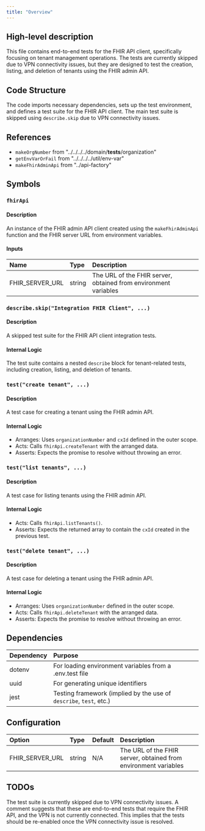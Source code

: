 ```yaml
---
title: "Overview"
---
```


## High-level description
This file contains end-to-end tests for the FHIR API client, specifically focusing on tenant management operations. The tests are currently skipped due to VPN connectivity issues, but they are designed to test the creation, listing, and deletion of tenants using the FHIR admin API.

## Code Structure
The code imports necessary dependencies, sets up the test environment, and defines a test suite for the FHIR API client. The main test suite is skipped using `describe.skip` due to VPN connectivity issues.

## References
- `makeOrgNumber` from "../../../../domain/__tests__/organization"
- `getEnvVarOrFail` from "../../../../util/env-var"
- `makeFhirAdminApi` from "../api-factory"

## Symbols

### `fhirApi`
#### Description
An instance of the FHIR admin API client created using the `makeFhirAdminApi` function and the FHIR server URL from environment variables.

#### Inputs
| Name | Type | Description |
|:-----|:-----|:------------|
| FHIR_SERVER_URL | string | The URL of the FHIR server, obtained from environment variables |

### `describe.skip("Integration FHIR Client", ...)`
#### Description
A skipped test suite for the FHIR API client integration tests.

#### Internal Logic
The test suite contains a nested `describe` block for tenant-related tests, including creation, listing, and deletion of tenants.

### `test("create tenant", ...)`
#### Description
A test case for creating a tenant using the FHIR admin API.

#### Internal Logic
- Arranges: Uses `organizationNumber` and `cxId` defined in the outer scope.
- Acts: Calls `fhirApi.createTenant` with the arranged data.
- Asserts: Expects the promise to resolve without throwing an error.

### `test("list tenants", ...)`
#### Description
A test case for listing tenants using the FHIR admin API.

#### Internal Logic
- Acts: Calls `fhirApi.listTenants()`.
- Asserts: Expects the returned array to contain the `cxId` created in the previous test.

### `test("delete tenant", ...)`
#### Description
A test case for deleting a tenant using the FHIR admin API.

#### Internal Logic
- Arranges: Uses `organizationNumber` defined in the outer scope.
- Acts: Calls `fhirApi.deleteTenant` with the arranged data.
- Asserts: Expects the promise to resolve without throwing an error.

## Dependencies
| Dependency | Purpose |
|:-----------|:--------|
| dotenv | For loading environment variables from a .env.test file |
| uuid | For generating unique identifiers |
| jest | Testing framework (implied by the use of `describe`, `test`, etc.) |

## Configuration
| Option | Type | Default | Description |
|:-------|:-----|:--------|:------------|
| FHIR_SERVER_URL | string | N/A | The URL of the FHIR server, obtained from environment variables |

## TODOs
The test suite is currently skipped due to VPN connectivity issues. A comment suggests that these are end-to-end tests that require the FHIR API, and the VPN is not currently connected. This implies that the tests should be re-enabled once the VPN connectivity issue is resolved.